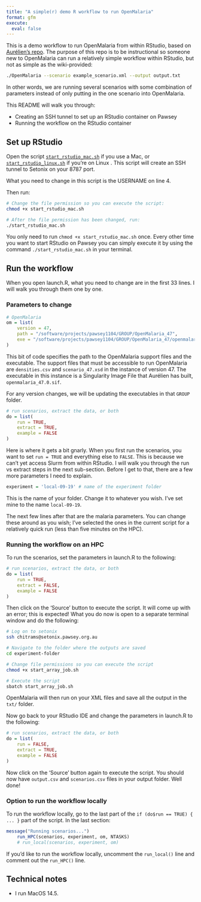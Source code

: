 ```yaml
---
title: "A simple(r) demo R workflow to run OpenMalaria"
format: gfm
execute:
  eval: false
---
```


This is a demo workflow to run OpenMalaria from within RStudio, based on [Aurélien's repo](https://github.com/acavelan/OpenMalariaRWorkflow). The purpose of this repo is to be instructional so someone new to OpenMalaria can run a relatively simple workflow within RStudio, but not as simple as the wiki-provided:

```bash
./OpenMalaria --scenario example_scenario.xml --output output.txt
```

In other words, we are running several scenarios with some combination of parameters instead of only putting in the one scenario into OpenMalaria.

This README will walk you through:

-   Creating an SSH tunnel to set up an RStudio container on Pawsey
-   Running the workflow on the RStudio container

## Set up RStudio

Open the script [`start_rstudio_mac.sh`](https://github.com/chitrams/demo-simple-om/blob/main/start_rstudio_mac.sh) if you use a Mac, or [`start_rstudio_linux.sh`](https://github.com/chitrams/demo-simple-om/blob/main/start_rstudio_linux.sh) if you're on Linux . This script will create an SSH tunnel to Setonix on your 8787 port.

What you need to change in this script is the USERNAME on line 4.

Then run:

```bash
# Change the file permission so you can execute the script:
chmod +x start_rstudio_mac.sh

# After the file permission has been changed, run:
./start_rstudio_mac.sh
```

You only need to run `chmod +x start_rstudio_mac.sh` once. Every other time you want to start RStudio on Pawsey you can simply execute it by using the command `./start_rstudio_mac.sh` in your terminal.

## Run the workflow

When you open launch.R, what you need to change are in the first 33 lines. I will walk you through them one by one.

### Parameters to change

```R
# OpenMalaria
om = list(
    version = 47,
    path = "/software/projects/pawsey1104/GROUP/OpenMalaria_47",
    exe = "/software/projects/pawsey1104/GROUP/OpenMalaria_47/openmalaria_47.0.sif"
)
```

This bit of code specifies the path to the OpenMalaria support files and the executable. The support files that must be accessible to run OpenMalaria are `densities.csv` and `scenario_47.xsd` in the instance of version 47. The executable in this instance is a Singularity Image File that Aurélien has built, `openmalaria_47.0.sif`.

For any version changes, we will be updating the executables in that `GROUP` folder.

```R
# run scenarios, extract the data, or both
do = list(
    run = TRUE, 
    extract = TRUE,
    example = FALSE
)
```

Here is where it gets a bit gnarly. When you first run the scenarios, you want to set `run = TRUE` and everything else to `FALSE`. This is because we can't yet access Slurm from within RStudio. I will walk you through the run vs extract steps in the next sub-section. Before I get to that, there are a few more parameters I need to explain.

```R
experiment = 'local-09-19' # name of the experiment folder
```

This is the name of your folder. Change it to whatever you wish. I've set mine to the name `local-09-19`.

The next few lines after that are the malaria parameters. You can change these around as you wish; I've selected the ones in the current script for a relatively quick run (less than five minutes on the HPC).

### Running the workflow on an HPC

To run the scenarios, set the parameters in launch.R to the following:

```R
# run scenarios, extract the data, or both
do = list(
    run = TRUE, 
    extract = FALSE,
    example = FALSE
)
```

Then click on the 'Source' button to execute the script. It will come up with an error; this is expected! What you do now is open to a separate terminal window and do the following:

```bash
# Log on to setonix
ssh chitrams@setonix.pawsey.org.au

# Navigate to the folder where the outputs are saved
cd experiment-folder

# Change file permissions so you can execute the script
chmod +x start_array_job.sh

# Execute the script
sbatch start_array_job.sh
```

OpenMalaria will then run on your XML files and save all the output in the `txt/` folder.

Now go back to your RStudio IDE and change the parameters in launch.R to the following:

```R
# run scenarios, extract the data, or both
do = list(
    run = FALSE, 
    extract = TRUE,
    example = FALSE
)
```

Now click on the 'Source' button again to execute the script. You should now have `output.csv` and `scenarios.csv` files in your output folder. Well done!

### Option to run the workflow locally

To run the workflow locally, go to the last part of the `if (do$run == TRUE) { ... }` part of the script. In the last section:

```R
message("Running scenarios...")
    run_HPC(scenarios, experiment, om, NTASKS)
    # run_local(scenarios, experiment, om)
```

If you'd like to run the workflow locally, uncomment the `run_local()` line and comment out the `run_HPC()` line.

## Technical notes

-   I run MacOS 14.5.
